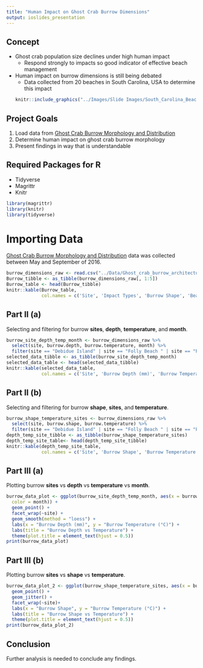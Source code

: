 ```yaml
---
title: "Human Impact on Ghost Crab Burrow Dimensions"
output: ioslides_presentation
---
```



## Concept
- Ghost crab population size declines under high human impact
  - Respond strongly to impacts so good indicator of effective beach management
- Human impact on burrow dimensions is still being debated
  - Data collected from 20 beaches in South Carolina, USA to determine this impact
```r
knitr::include_graphics("../Images/Slide Images/South_Carolina_Beaches.jpg")
```



## Project Goals 
1. Load data from [Ghost Crab Burrow Morphology and Distribution](https://doi.org/10.6084/m9.figshare.6895109) 
2. Determine human impact on ghost crab burrow morphology
3. Present findings in way that is understandable


## Required Packages for R
- Tidyverse
- Magrittr
- Knitr
```r
library(magrittr)
library(knitr)
library(tidyverse)
```


# Importing Data
[Ghost Crab Burrow Morphology and Distribution](https://doi.org/10.6084/m9.figshare.6895109) data was collected between May and September of 2016.
```r
burrow_dimensions_raw <- read.csv("../Data/Ghost_crab_burrow_architecture.csv")
Burrow_tibble <- as_tibble(burrow_dimensions_raw[, 1:5])
Burrow_table <- head(Burrow_tibble)
knitr::kable(Burrow_table, 
             col.names = c('Site', 'Impact Types', 'Burrow Shape', 'Beach Slope', 'Sand Compaction'))
```


## Part II (a) 
Selecting and filtering for burrow **sites**, **depth**, **temperature**, and **month**.
```r
burrow_site_depth_temp_month <- burrow_dimensions_raw %>%
  select(site, burrow.depth, burrow.temperature, month) %>%
  filter(site == "Debidue Island" | site == "Folly Beach " | site == "Pawleys Island 1" | site == "Edisto Beach")
selected_data_tibble <- as_tibble(burrow_site_depth_temp_month)
selected_data_table <- head(selected_data_tibble)
knitr::kable(selected_data_table, 
             col.names = c('Site', 'Burrow Depth (mm)', 'Burrow Temperature (°C)', 'Month'))
```


## Part II (b) 
Selecting and filtering for burrow **shape**, **sites**, and **temperature**.
```r
burrow_shape_temperature_sites <- burrow_dimensions_raw %>%
  select(site, burrow.shape, burrow.temperature) %>%
  filter(site == "Debidue Island" | site == "Folly Beach " | site == "Pawleys Island 1" | site == "Edisto Beach")
depth_temp_site_tibble <- as_tibble(burrow_shape_temperature_sites)
depth_temp_site_table<- head(depth_temp_site_tibble)
knitr::kable(depth_temp_site_table,
             col.names = c('Site', 'Burrow Shape', 'Burrow Temperature (°C)'))
```


## Part III (a)
Plotting burrow **sites** vs **depth** vs **temperature** vs **month**.
```r
burrow_data_plot <- ggplot(burrow_site_depth_temp_month, aes(x = burrow.depth, y = burrow.temperature,
  color = month)) +
  geom_point() +
  facet_wrap(~site) +
  geom_smooth(method = "loess") +
  labs(x = "Burrow Depth (mm)", y = "Burrow Temperature (°C)") +
  labs(title = "Burrow Depth vs Temperature") +
  theme(plot.title = element_text(hjust = 0.5))
print(burrow_data_plot)
```


## Part III (b)
Plotting burrow **sites** vs **shape** vs **temperature**.
```r
burrow_data_plot_2 <- ggplot(burrow_shape_temperature_sites, aes(x = burrow.shape, y = burrow.temperature, color = burrow.shape)) +
  geom_point() +
  geom_jitter() +
  facet_wrap(~site)+
  labs(x = "Burrow Shape", y = "Burrow Temperature (°C)") +
  labs(title = "Burrow Shape vs Temperature") +
  theme(plot.title = element_text(hjust = 0.5))
print(burrow_data_plot_2)
```


## Conclusion
Further analysis is needed to conclude any findings.





